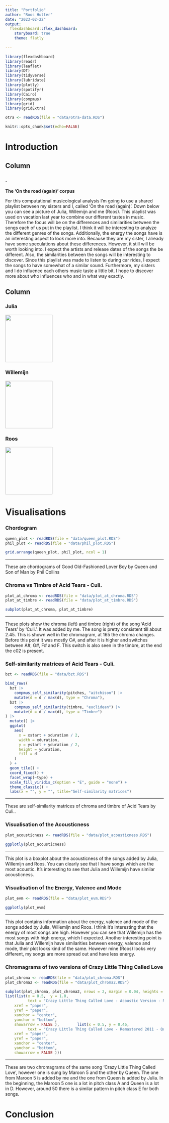 ```yaml
---
title: "Portfolio"
author: "Roos Hutter"
date: "2023-02-22"
output: 
  flexdashboard::flex_dashboard:
    storyboard: true
    theme: flatly 
    
---
```


```r
library(flexdashboard)
library(readr)
library(leaflet)
library(DT)
library(tidyverse)
library(lubridate)
library(plotly)
library(spotifyr)
library(Cairo)
library(compmus)
library(grid)
library(gridExtra)

otra <- readRDS(file = "data/otra-data.RDS")

knitr::opts_chunk$set(echo=FALSE)
```

Introduction
=========================================

Column {data-width=800}
-------------------------------------

### .

**The 'On the road (again)' corpus**

For this computational musicological analysis I'm going to use a shared playlist between my sisters and I, called 'On the road (again)'. Down below you can see a picture of Julia, Willemijn and me (Roos). This playlist was used on vacation last year to combine our different tastes in music. Therefore the focus will be on the differences and similarities between the songs each of us put in the playlist. I think it will be interesting to analyze the different genres of the songs. Additionally, the energy the songs have is an interesting aspect to look more into. Because they are my sister, I already have some speculations about these differences. However, it still will be worth looking into. I expect the artists and release dates of the songs the be different. Also, the similarities between the songs will be interesting to discover. Since this playlist was made to listen to during car rides, I expect the songs to have somewhat of a similar sound. Furthermore, my sisters and I do influence each others music taste a little bit. I hope to discover more about who influences who and in what way exactly.

Column {data-width=200}
-----------------------------------------------------------------------
### Julia
![](Julia.jpeg){width=150} 

### Willemijn
![](Willemijn.png){width=150} 

### Roos
![](Roos.jpeg){width=150}

# Visualisations {.storyboard}

### Chordogram
```r
queen_plot <- readRDS(file = "data/queen_plot.RDS")
phil_plot <- readRDS(file = "data/phil_plot.RDS")

grid.arrange(queen_plot, phil_plot, ncol = 1)

```

***
These are chordograms of Good Old-Fashioned Lover Boy by Queen and Son of Man by Phil Collins


### Chroma vs Timbre of Acid Tears - Culi. {data-commentary-width=300}
```r
plot_at_chroma <- readRDS(file = "data/plot_at_chroma.RDS")
plot_at_timbre <- readRDS(file = "data/plot_at_timbre.RDS")

subplot(plot_at_chroma, plot_at_timbre) 
```
*** 
These plots show the chroma (left) and timbre (right) of the song 'Acid Tears' by 'Culi.'. It was added by me. The song is pretty consistent till about 2.45. This is shown well in the chromagram, at 165 the chroma changes. Before this point it was mostly C#, and after it is higher and switches between A#, G#, F# and F. This switch is also seen in the timbre, at the end the c02 is present.

### Self-similarity matrices of Acid Tears - Culi. {data-commentary-width=300}
```r
bzt <- readRDS(file = "data/bzt.RDS")

bind_rows(
  bzt |> 
    compmus_self_similarity(pitches, "aitchison") |> 
    mutate(d = d / max(d), type = "Chroma"),
  bzt |> 
    compmus_self_similarity(timbre, "euclidean") |> 
    mutate(d = d / max(d), type = "Timbre")
) |>
  mutate() |> 
  ggplot(
    aes(
      x = xstart + xduration / 2,
      width = xduration,
      y = ystart + yduration / 2,
      height = yduration,
      fill = d
    )
  ) +
  geom_tile() +
  coord_fixed() +
  facet_wrap(~type) +
  scale_fill_viridis_c(option = "E", guide = "none") +
  theme_classic() + 
  labs(x = "", y = "", title="Self-similarity matrices")
```

***
These are self-similarity matrices of chroma and timbre of Acid Tears by Culi.. 

### Visualisation of the Acousticness {data-commentary-width=300}

```r
plot_acousticness <- readRDS(file = "data/plot_acousticness.RDS")

ggplotly(plot_acousticness)

```

***
This plot is a boxplot about the acousticness of the songs added by Julia, Willemijn and Roos. You can clearly see that I have songs which are the most acoustic. It's interesting to see that Julia and Willemijn have similar acousticness.

### Visualisation of the Energy, Valence and Mode {data-commentary-width=300}

```r
plot_evm <- readRDS(file = "data/plot_evm.RDS")

ggplotly(plot_evm)
```

***
This plot contains information about the energy, valence and mode of the songs added by Julia, Willemijn and Roos. I think it's interesting that the energy of most songs are high. However you can see that Willemijn has the most songs with high energy, which I expected. Another interesting point is that Julia and Willemijn have similarities between energy, valence and mode, their plot looks kind of the same. However mine (Roos) looks very different, my songs are more spread out and have less energy. 

### Chromagrams of two versions of Crazy Little Thing Called Love {data-commentary-width=300}
```r
plot_chroma <- readRDS(file = "data/plot_chroma.RDS")
plot_chroma2 <- readRDS(file = "data/plot_chroma2.RDS")

subplot(plot_chroma, plot_chroma2, nrows = 2, margin = 0.04, heights = c(0.5, 0.5)) %>% layout(annotations = 
list(list(x = 0.5,  y = 1.0,  
          text = "Crazy Little Thing Called Love - Acoustic Version - Maroon 5",   
    xref = "paper",  
    yref = "paper",  
    xanchor = "center",  
    yanchor = "bottom",  
    showarrow = FALSE ),        list(x = 0.5, y = 0.46,  
          text = "Crazy Little Thing Called Love - Remastered 2011 - Queen",   
    xref = "paper",  
    yref = "paper",  
    xanchor = "center",  
    yanchor = "bottom",  
    showarrow = FALSE )))

```

--- 
These are two chromagrams of the same song 'Crazy Little Thing Called Love', however one is sung by Maroon 5 and the other by Queen. The one from Maroon 5 is added by me and the one from Queen is added by Julia. In the beginning, the Maroon 5 one is a lot in pitch class A and Queen is a lot in D. However, around 50 there is a similar pattern in pitch class E for both songs.

# Conclusion
